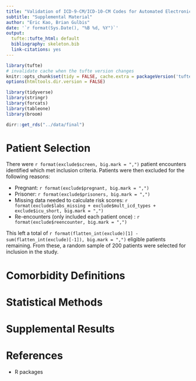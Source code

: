```yaml
---
title: "Validation of ICD-9-CM/ICD-10-CM Codes for Automated Electronic Scoring of APACHE II, APACHE III, and SAPS II"
subtitle: "Supplemental Material"
author: "Eric Kao, Brian Gulbis"
date: '`r format(Sys.Date(), "%B %d, %Y")`'
output:
  tufte::tufte_html: default
  bibliography: skeleton.bib
  link-citations: yes
---
```


```r
library(tufte)
# invalidate cache when the tufte version changes
knitr::opts_chunk$set(tidy = FALSE, cache.extra = packageVersion('tufte'))
options(htmltools.dir.version = FALSE)

library(tidyverse)
library(stringr)
library(forcats)
library(tableone)
library(broom)

dirr::get_rds("../data/final")
```

# Patient Selection

There were `r format(exclude$screen, big.mark = ",")` patient encounters identified which met inclusion criteria. Patients were then excluded for the following reasons:

* Pregnant: `r format(exclude$pregnant, big.mark = ",")`
* Prisoner: `r format(exclude$prisoners, big.mark = ",")`
* Missing data needed to calculate risk scores: `r format(exclude$labs_missing + exclude$mult_icd_types + exclude$icu_short, big.mark = ",")`
* Re-encounters (only included each patient once) : `r format(exclude$reencounter, big.mark = ",")`

This left a total of `r format(flatten_int(exclude)[1] - sum(flatten_int(exclude)[-1]), big.mark = ",")` eligible patients remaining. From these, a random sample of 200 patients were selected for inclusion in the study. 

# Comorbidity Definitions

# Statistical Methods


# Supplemental Results

# References

* R packages
